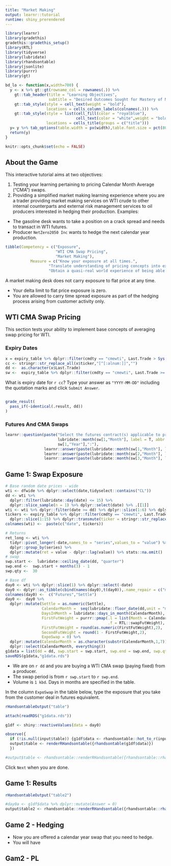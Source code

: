 ```yaml
---
title: "Market Making"
output: learnr::tutorial
runtime: shiny_prerendered
---
```


```r
library(learnr)
library(gradethis)
gradethis::gradethis_setup()
library(RTL)
library(tidyverse)
library(lubridate)
library(rhandsontable)
library(jsonlite)
library(purrr)
library(gt)

bd_lo <- function(x,width=700) {
  y <- x %>% gt::gt(rowname_col = rownames(.)) %>%
    gt::tab_header(title = "Learning Objectives",
                   subtitle = "Desired Outcomes Sought for Mastery of Material") %>%
    gt::tab_style(style = cell_text(weight = "bold"),
                  locations = cells_column_labels(colnames(.))) %>%
    gt::tab_style(style = list(cell_fill(color = "royalblue"),
                               cell_text(color = "white",weight = "bold")),
                  locations = cells_title(groups = c("title")))
  y= y %>% tab_options(table.width = px(width),table.font.size = pct(80))
  return(y)
}

knitr::opts_chunk$set(echo = FALSE)
```

## About the Game

This interactive tutorial aims at two objectives:

1. Testing your learning pertaining to pricing Calendar Month Average ("CMA") swaps.
2. Providing a simplified market making learning experience where you are a trader providing market making services on WTI crude to other internal counterparts and external risk management services to oil producers interested in hedging their production. Examples:

  + The gasoline desk wants to take a position on a crack spread and needs to transact in WTI futures.
  + Producer `NetZero2050 Inc` wants to hedge the next calendar year production.

```r
tibble(Competency = c("Exposure",
                      "WTI CMA Swap Pricing",
                      "Market Making"),
           Measure = c("Know your exposure at all times.",
                   "Translate understanding of pricing concepts into exposure.",
                   "Obtain a quasi-real world experience of being able to operate as a trader in pricing deals and managing risk effectively.")) %>% bd_lo()
```

A market making desk does not carry exposure to flat price at any time. 

+ Your delta limit to flat price exposure is zero.
+ You are allowed to carry time spread exposure as part of the hedging process arising from customer activity only.


## WTI CMA Swap Pricing

This section tests your ability to implement base concepts of averaging swap pricing for WTI. 

### Expiry Dates

```r
x = expiry_table %>% dplyr::filter(cmdty == "cmewti", Last.Trade > Sys.Date()) %>% dplyr::slice(1:20) %>% dplyr::sample_n(1) %>% dplyr::select(ticker, Last.Trade)
cc <- stringr::str_replace_all(x$ticker,"[^[:alnum:]]","")
dd <-  as.character(x$Last.Trade)
sw <-  expiry_table %>% dplyr::filter(cmdty == "cmewti", Last.Trade >= dd) %>% slice(1:3)
```

What is expiry date for `r cc`? Type your answer as `"YYYY-MM-DD"` including the quotation marks and click `Submit Answer`.

```r

```
 
```r
grade_result(
  pass_if(~identical(.result, dd))
)
```

### Futures And CMA Swaps

```r
learnr::question(paste("Select the futures contract(s) applicable to pricing a WTI CMA for",
                       lubridate::month(sw[1,"Month"], label = T, abbr = F) %>% as.character(),
                       sw[1,"Year"],":"),
                 learnr::answer(paste(lubridate::month(sw[1,"Month"], label = T, abbr = F) %>% as.character(),sw[1,"Year"])),
                 learnr::answer(paste(lubridate::month(sw[2,"Month"], label = T, abbr = F) %>% as.character(),sw[2,"Year"]), correct = TRUE),
                 learnr::answer(paste(lubridate::month(sw[3,"Month"], label = T, abbr = F) %>% as.character(),sw[3,"Year"]), correct = TRUE))
```

## Game 1: Swap Exposure

```r
# Base random date prices - wide
wti <- dfwide %>% dplyr::select(date,tidyselect::contains("CL"))
dd <- wti %>% 
  dplyr::filter(lubridate::day(date) <= 15) %>% 
  dplyr::slice_sample(n = 1) %>% dplyr::select(date) %>% .[[1]]
wti <- wti %>% dplyr::filter(date >= dd) %>% dplyr::slice(1:6) %>% dplyr::select(colnames(wti)[1:15])
tickers <- expiry_table %>% dplyr::filter(cmdty == "cmewti", Last.Trade > dd) %>% 
  dplyr::slice(1:15) %>% dplyr::transmute(ticker = stringr::str_replace_all(ticker,"[^[:alnum:]]","")) %>% .[[1]]
colnames(wti) <-  paste(c("date", tickers))

# Returns
ret_long <- wti %>% 
  tidyr::pivot_longer(-date,names_to = "series",values_to = "value") %>% 
  dplyr::group_by(series) %>% 
  dplyr::mutate(ret = value - dplyr::lag(value)) %>% stats::na.omit()
# swap
swp.start <-  lubridate::ceiling_date(dd, "quarter")
swp.end <-  swp.start + months(3) - 1
swp.qty <-  30

# Base df
day0 <- wti %>% dplyr::slice(1) %>% dplyr::select(-date)
day0 <- dplyr::as_tibble(cbind(names(day0),t(day0)),.name_repair = c("minimal"))
colnames(day0) <-  c("Futures","Settle")   
day0 <-  day0 %>% 
  dplyr::mutate(Settle = as.numeric(Settle),
                CalendarMonth =  seq(lubridate::floor_date(dd,unit = "month") + months(1),lubridate::floor_date(dd,unit = "month") + months(14), by = "months"),
                DaysInMonth = lubridate::days_in_month(CalendarMonth),
                FirstFutWeight = purrr::pmap(.l = list(Month = CalendarMonth,contract = "cmewti",exchange = "nymex", output = "first.fut.weight"),
                                             .f = RTL::swapFutWeight),
                FirstFutWeight = round(as.numeric(FirstFutWeight),2),
                SecondFutWeight = round(1 - FirstFutWeight,2),
                ExpoSwap = 0) %>% 
  dplyr::mutate(CalendarMonth = as.character(substr(CalendarMonth,1,7)) ) %>% 
  dplyr::select(CalendarMonth, everything())
g1data = list(dd = dd, swp.start = swp.start, swp.end = swp.end, swp.qty = swp.qty,day0 = day0)
saveRDS(g1data,"g1data.rds")
```

+ We are on `r dd` and you are buying a WTI CMA swap (paying fixed) from a producer.
+ The swap period is from `r swp.start` to `r swp.end`.
+ Volume is `1 kbd`. Days in months are specified in the table. 

In the column `ExpoSwap` in the table below, type the exposure that you take from the customer deal in futures equivalent.

```r
rHandsontableOutput("table")
```

```r
attach(readRDS("g1data.rds")) 

g1df <- shiny::reactiveValues(data = day0)

observe({
  if (!is.null(input$table)) {g1df$data <- rhandsontable::hot_to_r(input$table)} 
  output$table <- renderRHandsontable({rhandsontable(g1df$data)})
  })

#output$table <- rhandsontable::renderRHandsontable({rhandsontable::rhandsontable(g1df,rowHeaders = NULL)})
```

Click `Next` when you are done.

## Game 1: Results

```r
rHandsontableOutput("table2")
```

```r
#day0a <- g1df$data %>% dplyr::mutate(Answer = 0)
output$table2 <- rhandsontable::renderRHandsontable({rhandsontable::rhandsontable(g1df$data,rowHeaders = NULL)})
```

## Game 2 - Hedging

+ Now you are offered a calendar year swap that you need to hedge.
+ You will have 

## Gam2 - PL


